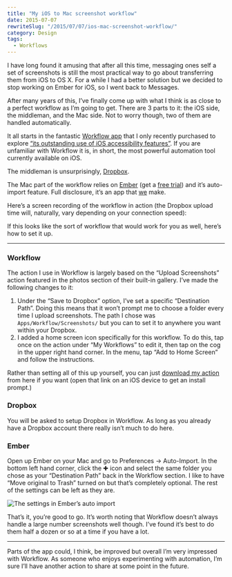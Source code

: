 ```yaml
---
title: "My iOS to Mac screenshot workflow"
date: 2015-07-07
rewriteSlug: "/2015/07/07/ios-mac-screenshot-workflow/"
category: Design
tags:
  - Workflows
---
```


I have long found it amusing that after all this time, messaging ones self a set of screenshots is still the most practical way to go about transferring them from iOS to OS X. For a while I had a better solution but we decided to stop working on Ember for iOS, so I went back to Messages.

After many years of this, I’ve finally come up with what I think is as close to a perfect workflow as I’m going to get. There are 3 parts to it: the iOS side, the middleman, and the Mac side. Not to worry though, two of them are handled automatically.

It all starts in the fantastic [Workflow app](https://itunes.apple.com/gb/app/workflow-powerful-automation/id915249334?mt=8&at=1l3vn5T&ct=casualnotebook "Workflow: Powerful Automation Made Simple") that I only recently purchased to explore [“its outstanding use of iOS accessibility features”](https://developer.apple.com/design/awards/). If you are unfamiliar with Workflow it is, in short, the most powerful automation tool currently available on iOS.

The middleman is unsurprisingly, [Dropbox](http://dropbox.com "Dropbox").

The Mac part of the workflow relies on [Ember](https://itunes.apple.com/gb/app/ember-screenshot-annotate/id402456742?mt=12&at=1l3vn5T&ct=casualnotebook "Ember - Screenshot, Annotate and Share") (get a [free trial](http://realmacsoftware.com/ember/ "Ember — Take Screenshots, Capture Full Webpages, Draw on Images and much more · Realmac Software")) and it’s auto-import feature. Full disclosure, it’s an app that [we](http://realmacsoftware.com) make.

Here’s a screen recording of the workflow in action (the Dropbox upload time will, naturally, vary depending on your connection speed):

If this looks like the sort of workflow that would work for you as well, here’s how to set it up.

* * *

### Workflow

The action I use in Workflow is largely based on the “Upload Screenshots” action featured in the photos section of their built-in gallery. I’ve made the following changes to it:

1. Under the “Save to Dropbox” option, I’ve set a specific “Destination Path”. Doing this means that it won’t prompt me to choose a folder every time I upload screenshots. The path I chose was `Apps/Workflow/Screenshots/` but you can to set it to anywhere you want within your Dropbox.
2. I added a home screen icon specifically for this workflow. To do this, tap once on the action under “My Workflows” to edit it, then tap on the cog in the upper right hand corner. In the menu, tap “Add to Home Screen” and follow the instructions.

Rather than setting all of this up yourself, you can just [download my action](https://workflow.is/workflows/6a1996b8f69a455e8aaaa079acd860bd) from here if you want (open that link on an iOS device to get an install prompt.)

### Dropbox

You will be asked to setup Dropbox in Workflow. As long as you already have a Dropbox account there really isn’t much to do here.

### Ember

Open up Ember on your Mac and go to Preferences → Auto-Import. In the bottom left hand corner, click the ✚ icon and select the same folder you chose as your “Destination Path” back in the Workflow section. I like to have “Move original to Trash” turned on but that’s completely optional. The rest of the settings can be left as they are.

![The settings in Ember’s auto import](./auto-import2x.jpg)

That’s it, you’re good to go. It’s worth noting that Workflow doesn’t always handle a large number screenshots well though. I’ve found it’s best to do them half a dozen or so at a time if you have a lot.

* * *

Parts of the app could, I think, be improved but overall I’m very impressed with Workflow. As someone who enjoys experimenting with automation, I’m sure I’ll have another action to share at some point in the future.
  